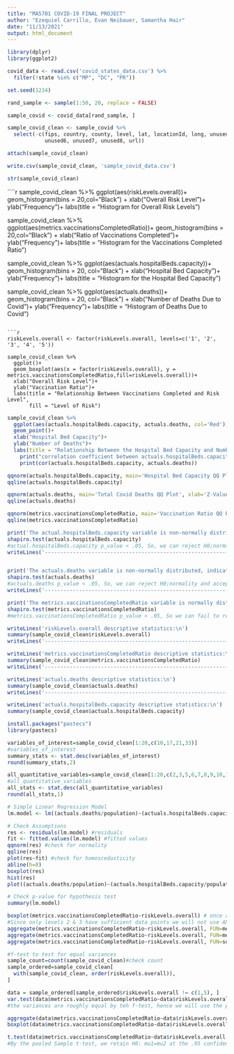 ---
title: "MA5701 COVID-19 FINAL PROJECT"
author: "Ezequiel Carrillo, Evan Neibauer, Samantha Hair"
date: "11/13/2021"
output: html_document
---

```{r setup}
library(dplyr)
library(ggplot2)
```


```{r Load Data}
covid_data <- read.csv('covid_states_data.csv') %>% 
  filter(!state %in% c("MP", "DC", "PR"))
```

```{r Random Selection}
set.seed(1234) 

rand_sample <- sample(1:50, 20, replace = FALSE)
```

```{r Subset Data}
sample_covid <- covid_data[rand_sample, ]
```

```{r Clean Data}
sample_covid_clean <- sample_covid %>% 
  select(-c(fips, country, county, level, lat, locationId, long, unused1, unused2, unused3, unused4, unused5, 
            unused6, unused7, unused8, url))

attach(sample_covid_clean)
```

```{r Write cleaned sample population .csv}
write.csv(sample_covid_clean, 'sample_covid_data.csv')
```

```{r Display Data Sample Structure }
str(sample_covid_clean)

```

````{r Histograms of each variable}
sample_covid_clean %>% 
  ggplot(aes(riskLevels.overall))+
  geom_histogram(bins = 20,col="Black") +
  xlab("Overall Risk Level")+
  ylab("Frequency")+
  labs(title = "Histogram for Overall Risk Levels")

sample_covid_clean %>% 
  ggplot(aes(metrics.vaccinationsCompletedRatio))+
  geom_histogram(bins = 20,col="Black") +
  xlab("Ratio of Vaccinations Completed")+
  ylab("Frequency")+
  labs(title = "Histogram for the Vaccinations Completed Ratio") 

sample_covid_clean %>% 
  ggplot(aes(actuals.hospitalBeds.capacity))+
  geom_histogram(bins = 20, col="Black") +
  xlab("Hospital Bed Capacity")+
  ylab("Frequency")+
  labs(title = "Histogram for the Hospital Bed Capacity")

sample_covid_clean %>% 
  ggplot(aes(actuals.deaths))+
  geom_histogram(bins = 20, col="Black") +
  xlab("Number of Deaths Due to Covid")+
  ylab("Frequency")+
  labs(title = "Histogram of Deaths Due to Covid")
```

```{r Box Plot}
riskLevels.overall <- factor(riskLevels.overall, levels=c('1', '2', '3', '4', '5'))

sample_covid_clean %>% 
  ggplot()+ 
  geom_boxplot(aes(x = factor(riskLevels.overall), y = metrics.vaccinationsCompletedRatio,fill=riskLevels.overall))+
  xlab("Overall Risk Level")+
  ylab("Vaccination Ratio")+
  labs(title = "Relationship Between Vaccinations Completed and Risk Level", 
       fill = "Level of Risk")
```

```{r Scatter Plot}
sample_covid_clean %>% 
  ggplot(aes(actuals.hospitalBeds.capacity, actuals.deaths, col='Red'))+
  geom_point()+
  xlab("Hospital Bed Capacity")+
  ylab("Number of Deaths")+
  labs(title = "Relationship Between the Hospital Bed Capacity and Number of Deaths")
    print("correlation coefficient between actuals.hospitalBeds.capacity and actuals.deaths:");
    print(cor(actuals.hospitalBeds.capacity, actuals.deaths)) 
```

```{r QQ Plots}
qqnorm(actuals.hospitalBeds.capacity, main='Hospital Bed Capacity QQ Plot', xlab='Z-Value', ylab='Bed Capacity', col='Blue')
qqline(actuals.hospitalBeds.capacity)

qqnorm(actuals.deaths, main='Total Covid Deaths QQ Plot', xlab='Z-Value', ylab='Deaths',  col='Blue')
qqline(actuals.deaths)

qqnorm(metrics.vaccinationsCompletedRatio, main='Vaccination Ratio QQ Plot', xlab='Z-Value', ylab='Vaccination Ratio',  col='Blue')
qqline(metrics.vaccinationsCompletedRatio)
```

```{r Shapiro Tests for Normality}
print('The actual.hospitalBeds.capacity variable is non-normally distributed, indicated by the QQ plot and the results of the Shapiro-Wilk test')
shapiro.test(actuals.hospitalBeds.capacity)
#actual.hospitalBeds.capacity p_value < .05, So, we can reject H0;normality and accept HA; non-normal distribution
writeLines('------------------------------------------------------------------------------------------------------------\n')


print('The actuals.deaths variable is non-normally distributed, indicated by the QQ plot and the results of the Shapiro-Wilk test')
shapiro.test(actuals.deaths)
#actuals.deaths p_value < .05, So, we can reject H0;normality and accept HA; non-normal distribution
writeLines('------------------------------------------------------------------------------------------------------------\n')

print('The metrics.vaccinationsCompletedRatio variable is normally distributed, indicated by the QQ plot and the results of the Shapiro-Wilk test')
shapiro.test(metrics.vaccinationsCompletedRatio)
#metrics.vaccinationsCompletedRatio p_value > .05, So we can fail to reject H0; normal distribution
```

```{r Summary Statistics}
writeLines('riskLevels.overall descriptive statistics:\n')
summary(sample_covid_clean$riskLevels.overall)
writeLines('------------------------------------------------------------------------------------------------------------\n')

writeLines('metrics.vaccinationsCompletedRatio descriptive statistics:\n')
summary(sample_covid_clean$metrics.vaccinationsCompletedRatio)
writeLines('------------------------------------------------------------------------------------------------------------\n')

writeLines('actuals.deaths descriptive statistics:\n')
summary(sample_covid_clean$actuals.deaths)
writeLines('------------------------------------------------------------------------------------------------------------\n')

writeLines('actuals.hospitalBeds.capacity descriptive statistics:\n')
summary(sample_covid_clean$actuals.hospitalBeds.capacity)
```
```{r Install pastec package}
install.packages("pastecs")
library(pastecs)
```
```{r More Summary Stats on Variables of Interest}
variables_of_interest=sample_covid_clean[1:20,c(10,17,21,33)]
#variables_of_interest
summary_stats <- stat.desc(variables_of_interest)
round(summary_stats,2)
```
```{r Summary Stats on All Quantitative Variables}
all_quantitative_variables=sample_covid_clean[1:20,c(2,3,5,6,7,8,9,10,11,12,13,14,15,16,17,18,19,20,21,22,23,24,25,26,27,28,29,30,32,33,34,35,36)]
#all_quantitative_variables
all_stats <- stat.desc(all_quantitative_variables)
round(all_stats,1)
```

```{r Simple Linear Regression}

# Simple Linear Regression Model
lm.model <- lm((actuals.deaths/population)~(actuals.hospitalBeds.capacity/population))

# Check Assumptions
res <- residuals(lm.model) #residuals
fit <- fitted.values(lm.model) #fitted values
qqnorm(res) #check for normality
qqline(res)
plot(res~fit) #check for homoscedasticity
abline(h=0)
boxplot(res)
hist(res)
plot((actuals.deaths/population)~(actuals.hospitalBeds.capacity/population)) #check if lm is appropriate

# Check p-value for hypothesis test
summary(lm.model)

```

```{r ANOVA check, aggregate functions on variables of interest}
boxplot(metrics.vaccinationsCompletedRatio~riskLevels.overall) # once again check box plots for a rough view of each risk level and its comparative completed vacciantion ratio
#Since only levels 2 & 3 have sufficient data points we will not use ANOVA
aggregate(metrics.vaccinationsCompletedRatio~riskLevels.overall, FUN=mean) #as we get a higher risk level, the ratio of vaccinated goes down
aggregate(metrics.vaccinationsCompletedRatio~riskLevels.overall, FUN=mean)[c(2,3),] #see avg vaccination ratio for risk levels 2,3 since these are the levels of interest
aggregate(metrics.vaccinationsCompletedRatio~riskLevels.overall, FUN=sd)[c(2,3),]
```
```{r F-test to check for difference in variance}
#f-test to test for equal variances
sample_count=count(sample_covid_clean)#check count
sample_ordered=sample_covid_clean[
  with(sample_covid_clean, order(riskLevels.overall)),
]

data = sample_ordered[sample_ordered$riskLevels.overall != c(1,5), ]
var.test(data$metrics.vaccinationsCompletedRatio~data$riskLevels.overall, ratio=1, alternative = "two.sided")
#the variances are roughly equal by teh f-test, hence we will use the pooled t-test for testing the differnece in means of both vaccination ratio between risk levels 2 & 3
```
```{r Pooled t-test}
aggregate(data$metrics.vaccinationsCompletedRatio~data$riskLevels.overall,FUN=mean)
boxplot(data$metrics.vaccinationsCompletedRatio~data$riskLevels.overall)

t.test(data$metrics.vaccinationsCompletedRatio~data$riskLevels.overall, alt='t', conf.level=.95, var.equal=TRUE)
#By the pooled Sample t-test, we retain H0: mu1=mu2 at the .95 confidence level

```

